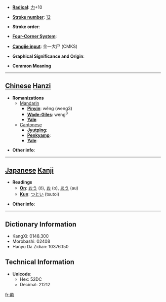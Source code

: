 * '''[[Wiktionary:Chinese radical index| Radical]]''': [[Wiktionary:Chinese radical index 力|力]]+10

* '''[[Wiktionary:Chinese total strokes index|Stroke number]]''': [[Wiktionary:Chinese total strokes index 12|12]]

* '''Stroke order''': 

* '''[[Wiktionary:Chinese four corner index|Four-Corner System]]''': 

* '''[[Wiktionary:Chinese Cangjie index|Cangjie input]]''': 金一大尸 (CMKS)

* '''Graphical Significance and Origin''': 

* '''Common Meaning'''

----

== [[Chinese]] [[Hanzi]] ==

* '''Romanizations'''
** [[Mandarin]]
*** '''[[Pinyin]]''': wěng (weng3)
*** '''[[Wade-Giles]]''': weng<sup>3</sup>
*** '''[[Yale]]''': 
**[[Cantonese]]
***'''[[Jyutping]]''':
***'''[[Penkyamp]]''': 
***'''[[Yale]]''': 

* '''Other info''': 

----

== [[Japanese]] [[Kanji]] ==

* '''Readings'''
** '''[[On]]''': [[おう]] (ō), [[お]] (o), [[あう]] (au)
** '''[[Kun]]''': [[つとい]] (tsutoi)

* '''Other info''':  

----

== Dictionary Information ==

* KangXi: 0148.300
* Morobashi: 02408
* Hanyu Da Zidian: 10376.150

== Technical Information ==

* '''Unicode''':
** Hex: 52DC
** Decimal: 21212

[[fr:勜]]